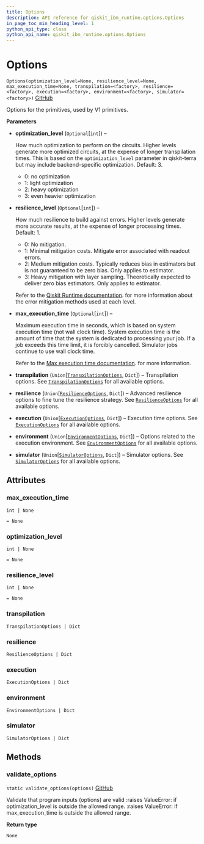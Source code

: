```yaml
---
title: Options
description: API reference for qiskit_ibm_runtime.options.Options
in_page_toc_min_heading_level: 1
python_api_type: class
python_api_name: qiskit_ibm_runtime.options.Options
---
```


# Options

<span id="qiskit_ibm_runtime.options.Options" />

`Options(optimization_level=None, resilience_level=None, max_execution_time=None, transpilation=<factory>, resilience=<factory>, execution=<factory>, environment=<factory>, simulator=<factory>)` [GitHub](https://github.com/Qiskit/qiskit-ibm-runtime/tree/stable/0.22/qiskit_ibm_runtime/options/options.py#L172-L404 "view source code")

Options for the primitives, used by V1 primitives.

**Parameters**

*   **optimization\_level** (`Optional`\[`int`]) –

    How much optimization to perform on the circuits. Higher levels generate more optimized circuits, at the expense of longer transpilation times. This is based on the `optimization_level` parameter in qiskit-terra but may include backend-specific optimization. Default: 3.

    *   0: no optimization
    *   1: light optimization
    *   2: heavy optimization
    *   3: even heavier optimization

*   **resilience\_level** (`Optional`\[`int`]) –

    How much resilience to build against errors. Higher levels generate more accurate results, at the expense of longer processing times. Default: 1.

    *   0: No mitigation.
    *   1: Minimal mitigation costs. Mitigate error associated with readout errors.
    *   2: Medium mitigation costs. Typically reduces bias in estimators but is not guaranteed to be zero bias. Only applies to estimator.
    *   3: Heavy mitigation with layer sampling. Theoretically expected to deliver zero bias estimators. Only applies to estimator.

    Refer to the [Qiskit Runtime documentation](/run/configure-error-mitigation). for more information about the error mitigation methods used at each level.

*   **max\_execution\_time** (`Optional`\[`int`]) –

    Maximum execution time in seconds, which is based on system execution time (not wall clock time). System execution time is the amount of time that the system is dedicated to processing your job. If a job exceeds this time limit, it is forcibly cancelled. Simulator jobs continue to use wall clock time.

    Refer to the [Max execution time documentation](/run/max-execution-time). for more information.

*   **transpilation** (`Union`\[[`TranspilationOptions`](qiskit_ibm_runtime.options.TranspilationOptions "qiskit_ibm_runtime.options.transpilation_options.TranspilationOptions"), `Dict`]) – Transpilation options. See [`TranspilationOptions`](qiskit_ibm_runtime.options.TranspilationOptions "qiskit_ibm_runtime.options.TranspilationOptions") for all available options.

*   **resilience** (`Union`\[[`ResilienceOptions`](qiskit_ibm_runtime.options.ResilienceOptions "qiskit_ibm_runtime.options.resilience_options.ResilienceOptions"), `Dict`]) – Advanced resilience options to fine tune the resilience strategy. See [`ResilienceOptions`](qiskit_ibm_runtime.options.ResilienceOptions "qiskit_ibm_runtime.options.ResilienceOptions") for all available options.

*   **execution** (`Union`\[[`ExecutionOptions`](qiskit_ibm_runtime.options.ExecutionOptions "qiskit_ibm_runtime.options.execution_options.ExecutionOptions"), `Dict`]) – Execution time options. See [`ExecutionOptions`](qiskit_ibm_runtime.options.ExecutionOptions "qiskit_ibm_runtime.options.ExecutionOptions") for all available options.

*   **environment** (`Union`\[[`EnvironmentOptions`](qiskit_ibm_runtime.options.EnvironmentOptions "qiskit_ibm_runtime.options.environment_options.EnvironmentOptions"), `Dict`]) – Options related to the execution environment. See [`EnvironmentOptions`](qiskit_ibm_runtime.options.EnvironmentOptions "qiskit_ibm_runtime.options.EnvironmentOptions") for all available options.

*   **simulator** (`Union`\[[`SimulatorOptions`](qiskit_ibm_runtime.options.SimulatorOptions "qiskit_ibm_runtime.options.simulator_options.SimulatorOptions"), `Dict`]) – Simulator options. See [`SimulatorOptions`](qiskit_ibm_runtime.options.SimulatorOptions "qiskit_ibm_runtime.options.SimulatorOptions") for all available options.

## Attributes

<span id="qiskit_ibm_runtime.options.Options.max_execution_time" />

### max\_execution\_time

`int | None`

`= None`

<span id="qiskit_ibm_runtime.options.Options.optimization_level" />

### optimization\_level

`int | None`

`= None`

<span id="qiskit_ibm_runtime.options.Options.resilience_level" />

### resilience\_level

`int | None`

`= None`

<span id="qiskit_ibm_runtime.options.Options.transpilation" />

### transpilation

`TranspilationOptions | Dict`

<span id="qiskit_ibm_runtime.options.Options.resilience" />

### resilience

`ResilienceOptions | Dict`

<span id="qiskit_ibm_runtime.options.Options.execution" />

### execution

`ExecutionOptions | Dict`

<span id="qiskit_ibm_runtime.options.Options.environment" />

### environment

`EnvironmentOptions | Dict`

<span id="qiskit_ibm_runtime.options.Options.simulator" />

### simulator

`SimulatorOptions | Dict`

## Methods

### validate\_options

<span id="qiskit_ibm_runtime.options.Options.validate_options" />

`static validate_options(options)` [GitHub](https://github.com/Qiskit/qiskit-ibm-runtime/tree/stable/0.22/qiskit_ibm_runtime/options/options.py#L306-L334 "view source code")

Validate that program inputs (options) are valid :raises ValueError: if optimization\_level is outside the allowed range. :raises ValueError: if max\_execution\_time is outside the allowed range.

**Return type**

`None`

